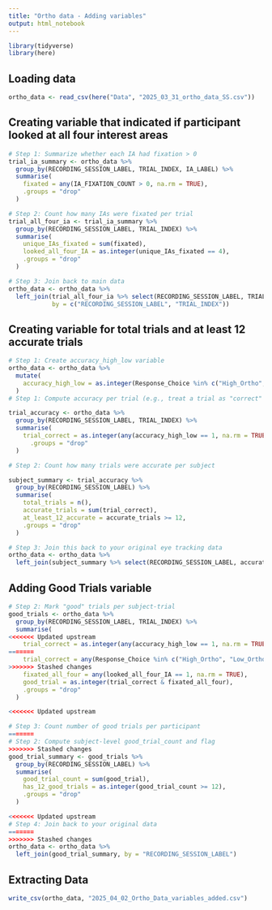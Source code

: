 ```yaml
---
title: "Ortho data - Adding variables"
output: html_notebook
---
```



```r
library(tidyverse)
library(here)
```


## Loading data

```r
ortho_data <- read_csv(here("Data", "2025_03_31_ortho_data_SS.csv"))
```

## Creating variable that indicated if participant looked at all four interest areas

```r
# Step 1: Summarize whether each IA had fixation > 0
trial_ia_summary <- ortho_data %>%
  group_by(RECORDING_SESSION_LABEL, TRIAL_INDEX, IA_LABEL) %>%
  summarise(
    fixated = any(IA_FIXATION_COUNT > 0, na.rm = TRUE),
    .groups = "drop"
  )

# Step 2: Count how many IAs were fixated per trial
trial_all_four_ia <- trial_ia_summary %>%
  group_by(RECORDING_SESSION_LABEL, TRIAL_INDEX) %>%
  summarise(
    unique_IAs_fixated = sum(fixated),
    looked_all_four_IA = as.integer(unique_IAs_fixated == 4),
    .groups = "drop"
  )

# Step 3: Join back to main data
ortho_data <- ortho_data %>%
  left_join(trial_all_four_ia %>% select(RECORDING_SESSION_LABEL, TRIAL_INDEX, looked_all_four_IA),
            by = c("RECORDING_SESSION_LABEL", "TRIAL_INDEX"))
```


## Creating variable for total trials and at least 12 accurate trials

```r
# Step 1: Create accuracy_high_low variable
ortho_data <- ortho_data %>%
  mutate(
    accuracy_high_low = as.integer(Response_Choice %in% c("High_Ortho", "Low_Ortho"))
  )
# Step 1: Compute accuracy per trial (e.g., treat a trial as "correct" if all rows are correct)

trial_accuracy <- ortho_data %>%
  group_by(RECORDING_SESSION_LABEL, TRIAL_INDEX) %>%
  summarise(
    trial_correct = as.integer(any(accuracy_high_low == 1, na.rm = TRUE)),
      .groups = "drop"
  )

# Step 2: Count how many trials were accurate per subject

subject_summary <- trial_accuracy %>%
  group_by(RECORDING_SESSION_LABEL) %>%
  summarise(
    total_trials = n(),
    accurate_trials = sum(trial_correct),
    at_least_12_accurate = accurate_trials >= 12,
    .groups = "drop"
  )

# Step 3: Join this back to your original eye tracking data
ortho_data <- ortho_data %>%
  left_join(subject_summary %>% select(RECORDING_SESSION_LABEL, accurate_trials, at_least_12_accurate), by = "RECORDING_SESSION_LABEL")

```

## Adding Good Trials variable

```r

# Step 2: Mark "good" trials per subject-trial
good_trials <- ortho_data %>%
  group_by(RECORDING_SESSION_LABEL, TRIAL_INDEX) %>%
  summarise(
<<<<<<< Updated upstream
    trial_correct = as.integer(any(accuracy_high_low == 1, na.rm = TRUE)),
=======
    trial_correct = any(Response_Choice %in% c("High_Ortho", "Low_Ortho"), na.rm = TRUE),
>>>>>>> Stashed changes
    fixated_all_four = any(looked_all_four_IA == 1, na.rm = TRUE),
    good_trial = as.integer(trial_correct & fixated_all_four),
    .groups = "drop"
  )

<<<<<<< Updated upstream

# Step 3: Count number of good trials per participant
=======
# Step 2: Compute subject-level good_trial_count and flag
>>>>>>> Stashed changes
good_trial_summary <- good_trials %>%
  group_by(RECORDING_SESSION_LABEL) %>%
  summarise(
    good_trial_count = sum(good_trial),
    has_12_good_trials = as.integer(good_trial_count >= 12),
    .groups = "drop"
  )

<<<<<<< Updated upstream
# Step 4: Join back to your original data
=======
>>>>>>> Stashed changes
ortho_data <- ortho_data %>%
  left_join(good_trial_summary, by = "RECORDING_SESSION_LABEL")
```

## 

## Extracting Data

```r
write_csv(ortho_data, "2025_04_02_Ortho_Data_variables_added.csv")
```










